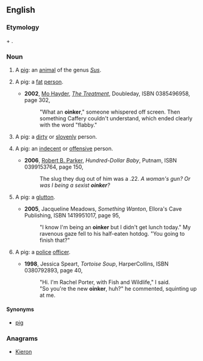 ==English==

===Etymology===
{{term|oink|Oink}} + {{term|-er}}.
===Noun===
{{en-noun|s|-}}
# {{slang|countable}} A [[pig]]: an [[animal]] of the genus ''[[Sus]]''.
# {{derogatory|_|slang|countable}} A pig: a [[fat]] [[person]].
#* '''2002''', [[w:Mo Hayder|Mo Hayder]], ''[[w:The Treatment|The Treatment]]'', Doubleday, ISBN 0385496958, page 302,
#*:"What an '''oinker'''," someone whispered off screen. Then something Caffery couldn't understand, which ended clearly with the word "flabby."
# {{derogatory|_|slang|countable}} A pig: a [[dirty]] or [[slovenly]] person.
# {{derogatory|_|slang|countable}} A pig: an [[indecent]] or [[offensive]] person.
#* '''2006''', [[w:Robert B. Parker|Robert B. Parker]], ''Hundred-Dollar Baby'', Putnam, ISBN 0399153764, page 150,
#*: The slug they dug out of him was a .22. ''A woman's gun? Or was I being a sexist '''oinker'''?''
# {{derogatory|_|slang|countable}} A pig: a [[glutton]].
#* '''2005''', Jacqueline Meadows, ''Something Wanton'', Ellora's Cave Publishing, ISBN 1419951017, page 95,
#*:"I know I'm being an '''oinker''' but I didn't get lunch today." My ravenous gaze fell to his half-eaten hotdog. "You going to finish that?"
# {{derogatory|_|slang|countable}} A pig: a [[police]] [[officer]].
#* '''1998''', Jessica Speart, ''Tortoise Soup'', HarperCollins, ISBN 0380792893, page 40,
#*:"Hi. I'm Rachel Porter, with Fish and Wildlife," I said.
#*:"So you're the new '''oinker''', huh?" he commented, squinting up at me.
====Synonyms====
* {{sense|all senses}} [[pig]]

===Anagrams===
* [[Kieron#English|Kieron]]
